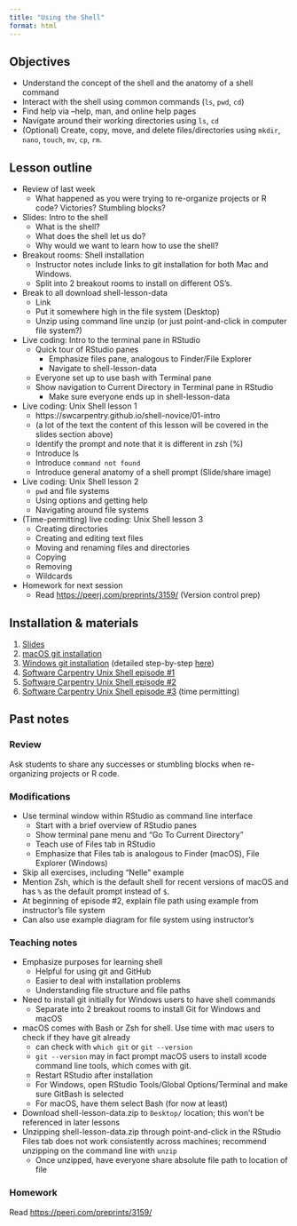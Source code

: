 ```yaml
---
title: "Using the Shell"
format: html
---
```


## Objectives

- Understand the concept of the shell and the anatomy of a shell command
- Interact with the shell using common commands (`ls`, `pwd`, `cd`) 
- Find help via --help, man, and online help pages
- Navigate around their working directories using `ls`, `cd`
- (Optional) Create, copy,  move, and delete files/directories using `mkdir`, `nano`, `touch`, `mv`,  `cp`, `rm`.


## Lesson outline

- Review of last week
    - What happened as you were trying to re-organize projects or R code? Victories? Stumbling blocks?
- Slides: Intro to the shell
    - What is the shell?
    - What does the shell let us do?
    - Why would we want to learn how to use the shell?
- Breakout rooms: Shell installation
    - Instructor notes include links to git installation for both Mac and Windows.
    - Split into 2 breakout rooms to install on different OS's. 
- Break to all download shell-lesson-data
    - Link
    - Put it somewhere high in the file system (Desktop)
    - Unzip using command line unzip (or just point-and-click in computer file system?)
- Live coding: Intro to the terminal pane in RStudio
    - Quick tour of RStudio panes
        - Emphasize files pane, analogous to Finder/File Explorer
        - Navigate to shell-lesson-data
    - Everyone set up to use bash with Terminal pane
    - Show navigation to Current Directory in Terminal pane in RStudio
        - Make sure everyone ends up in shell-lesson-data
- Live coding: Unix Shell lesson 1
    - https://swcarpentry.github.io/shell-novice/01-intro
    - (a lot of the text the content of this lesson will  be covered in the slides section above)
    - Identify the prompt and note that it is different in zsh (%)
    - Introduce ls
    - Introduce `command not found`
    - Introduce general anatomy of a shell prompt (Slide/share image)
- Live coding: Unix Shell lesson 2
    - `pwd` and file systems
    - Using options and getting help
    - Navigating around file systems
- (Time-permitting) live coding: Unix Shell lesson 3
    - Creating directories
    - Creating and editing text files
    - Moving and renaming files and directories
    - Copying
    - Removing
    - Wildcards
- Homework for next session
    - Read <https://peerj.com/preprints/3159/>
 (Version control prep)


## Installation & materials

1.  [Slides](slides.qmd)
2.  [macOS git installation](https://git-scm.com/download/mac)
3.  [Windows git installation](https://git-scm.com/download/win) (detailed step-by-step [here](https://carpentries.github.io/workshop-template/#setup))
4.  [Software Carpentry Unix Shell episode #1](https://swcarpentry.github.io/shell-novice/01-intro)
5.  [Software Carpentry Unix Shell episode #2](https://swcarpentry.github.io/shell-novice/02-filedir)
6.  [Software Carpentry Unix Shell episode #3](https://swcarpentry.github.io/shell-novice/03-create) (time permitting)

## Past notes

### Review

Ask students to share any successes or stumbling blocks when re-organizing projects or R code.

### Modifications

-   Use terminal window within RStudio as command line interface
    -   Start with a brief overview of RStudio panes
    -   Show terminal pane menu and "Go To Current Directory"
    -   Teach use of Files tab in RStudio
    -   Emphasize that Files tab is analogous to Finder (macOS), File Explorer (Windows)
-   Skip all exercises, including "Nelle" example
-   Mention Zsh, which is the default shell for recent versions of macOS and has `%` as the default prompt instead of `$`.
-   At beginning of episode #2, explain file path using example from instructor's file system
-   Can also use example diagram for file system using instructor's

### Teaching notes

-   Emphasize purposes for learning shell
    -   Helpful for using git and GitHub
    -   Easier to deal with installation problems
    -   Understanding file structure and file paths
-   Need to install git initially for Windows users to have shell commands
    -   Separate into 2 breakout rooms to install Git for Windows and macOS
-   macOS comes with Bash or Zsh for shell. Use time with mac users to check if they have git already
    -   can check with `which git` or `git --version`
    -   `git --version` may in fact prompt macOS users to install xcode command line tools, which comes with git.
    -   Restart RStudio after installation
    -   For Windows, open RStudio Tools/Global Options/Terminal and make sure GitBash is selected
    -   For macOS, have them select Bash (for now at least)
-   Download shell-lesson-data.zip to `Desktop/` location; this won't be referenced in later lessons
-   Unzipping shell-lesson-data.zip through point-and-click in the RStudio Files tab does not work consistently across machines; recommend unzipping on the command line with `unzip`
    -   Once unzipped, have everyone share absolute file path to location of file

### Homework

Read <https://peerj.com/preprints/3159/>
